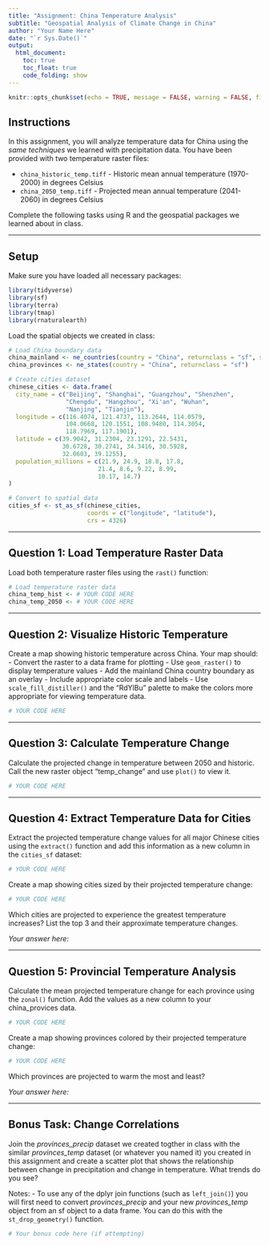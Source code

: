 ```yaml
---
title: "Assignment: China Temperature Analysis"
subtitle: "Geospatial Analysis of Climate Change in China"
author: "Your Name Here"
date: "`r Sys.Date()`"
output: 
  html_document:
    toc: true
    toc_float: true
    code_folding: show
---
```


```r
knitr::opts_chunk$set(echo = TRUE, message = FALSE, warning = FALSE, fig.width = 10, fig.height = 6)
```

## Instructions

In this assignment, you will analyze temperature data for China using the *same techniques* we learned with precipitation data. You have been provided with two temperature raster files:

- `china_historic_temp.tiff` - Historic mean annual temperature (1970-2000) in degrees Celsius
- `china_2050_temp.tiff` - Projected mean annual temperature (2041-2060) in degrees Celsius

Complete the following tasks using R and the geospatial packages we learned about in class.

---

## Setup

Make sure you have loaded all necessary packages:

```r
library(tidyverse)
library(sf)
library(terra)
library(tmap)
library(rnaturalearth)
```

Load the spatial objects we created in class:

```r
# Load China boundary data
china_mainland <- ne_countries(country = "China", returnclass = "sf", scale = "medium")
china_provinces <- ne_states(country = "China", returnclass = "sf")

# Create cities dataset
chinese_cities <- data.frame(
  city_name = c("Beijing", "Shanghai", "Guangzhou", "Shenzhen", 
                "Chengdu", "Hangzhou", "Xi'an", "Wuhan", 
                "Nanjing", "Tianjin"),
  longitude = c(116.4074, 121.4737, 113.2644, 114.0579,
                104.0668, 120.1551, 108.9480, 114.3054,
                118.7969, 117.1901),
  latitude = c(39.9042, 31.2304, 23.1291, 22.5431,
               30.6728, 30.2741, 34.3416, 30.5928,
               32.0603, 39.1255),
  population_millions = c(21.9, 24.9, 18.8, 17.8,
                         21.4, 8.6, 9.22, 8.99,
                         10.17, 14.7)
)

# Convert to spatial data
cities_sf <- st_as_sf(chinese_cities, 
                      coords = c("longitude", "latitude"),
                      crs = 4326)
```

---

## Question 1: Load Temperature Raster Data 

Load both temperature raster files using the `rast()` function:

```r
# Load temperature raster data
china_temp_hist <- # YOUR CODE HERE
china_temp_2050 <- # YOUR CODE HERE

```


---

## Question 2: Visualize Historic Temperature

Create a map showing historic temperature across China. Your map should:
- Convert the raster to a data frame for plotting
- Use `geom_raster()` to display temperature values
- Add the mainland China country boundary as an overlay
- Include appropriate color scale and labels
- Use `scale_fill_distiller()` and the "RdYlBu" palette to make the colors more appropriate for viewing temperature data.

```r
# YOUR CODE HERE
```


---

## Question 3: Calculate Temperature Change 

Calculate the projected change in temperature between 2050 and historic. Call the new raster object "temp_change" and use `plot()` to view it.

```r
# YOUR CODE HERE
```

---

## Question 4: Extract Temperature Data for Cities 

Extract the projected temperature change values for all major Chinese cities using the `extract()` function and add this information as a new column in the `cities_sf` dataset:

```r
# YOUR CODE HERE
```


Create a map showing cities sized by their projected temperature change:

```r
# YOUR CODE HERE
```



Which cities are projected to experience the greatest temperature increases? List the top 3 and their approximate temperature changes.

*Your answer here:*

---

## Question 5: Provincial Temperature Analysis

Calculate the mean projected temperature change for each province using the `zonal()` function. Add the values as a new column to your china_provices data.

```r
# YOUR CODE HERE
```



Create a map showing provinces colored by their projected temperature change:

```r
# YOUR CODE HERE
```



Which provinces are projected to warm the most and least?

*Your answer here:*


---

## Bonus Task: Change Correlations

Join the *provinces_precip* dataset we created togther in class with the similar *provinces_temp* dataset (or whatever you named it) you created in this assignment and create a scatter plot that shows the relationship between change in precipitation and change in temperature. What trends do you see?

Notes:
- To use any of the dplyr join functions (such as `left_join()`) you will first need to convert *provinces_precip* and your new *provinces_temp* object from an sf object to a data frame. You can do this with the `st_drop_geometry()` function.

```r
# Your bonus code here (if attempting)

```



